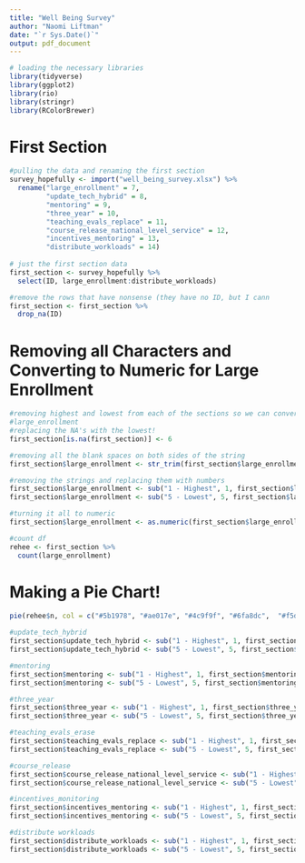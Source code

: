 ```yaml
---
title: "Well Being Survey"
author: "Naomi Liftman"
date: "`r Sys.Date()`"
output: pdf_document
---
```


```r
# loading the necessary libraries
library(tidyverse)
library(ggplot2)
library(rio)
library(stringr)
library(RColorBrewer)
```

# First Section

```r
#pulling the data and renaming the first section
survey_hopefully <- import("well_being_survey.xlsx") %>% 
  rename("large_enrollment" = 7,
         "update_tech_hybrid" = 8,
         "mentoring" = 9,
         "three_year" = 10,
         "teaching_evals_replace" = 11,
         "course_release_national_level_service" = 12,
         "incentives_mentoring" = 13,
         "distribute_workloads" = 14)
  
# just the first section data
first_section <- survey_hopefully %>% 
  select(ID, large_enrollment:distribute_workloads)

#remove the rows that have nonsense (they have no ID, but I cann
first_section <- first_section %>% 
  drop_na(ID)

```

# Removing all Characters and Converting to Numeric for Large Enrollment
```r
#removing highest and lowest from each of the sections so we can convert to numeric
#large_enrollment
#replacing the NA's with the lowest!
first_section[is.na(first_section)] <- 6

#removing all the blank spaces on both sides of the string
first_section$large_enrollment <- str_trim(first_section$large_enrollment, side = c("both"))

#removing the strings and replacing them with numbers
first_section$large_enrollment <- sub("1 - Highest", 1, first_section$large_enrollment)
first_section$large_enrollment <- sub("5 - Lowest", 5, first_section$large_enrollment)

#turning it all to numeric
first_section$large_enrollment <- as.numeric(first_section$large_enrollment)

#count df
rehee <- first_section %>% 
  count(large_enrollment)
```

# Making a Pie Chart!
```r
pie(rehee$n, col = c("#5b1978", "#ae017e", "#4c9f9f", "#6fa8dc",  "#f5d46f", "#f768a1", border = "white"))

```



```r
#update_tech_hybrid
first_section$update_tech_hybrid <- sub("1 - Highest", 1, first_section$update_tech_hybrid)
first_section$update_tech_hybrid <- sub("5 - Lowest", 5, first_section$update_tech_hybrid)

#mentoring
first_section$mentoring <- sub("1 - Highest", 1, first_section$mentoring)
first_section$mentoring <- sub("5 - Lowest", 5, first_section$mentoring)

#three_year
first_section$three_year <- sub("1 - Highest", 1, first_section$three_year)
first_section$three_year <- sub("5 - Lowest", 5, first_section$three_year)

#teaching_evals_erase
first_section$teaching_evals_replace <- sub("1 - Highest", 1, first_section$teaching_evals_replace)
first_section$teaching_evals_replace <- sub("5 - Lowest", 5, first_section$teaching_evals_replace)

#course_release
first_section$course_release_national_level_service <- sub("1 - Highest", 1, first_section$course_release_national_level_service)
first_section$course_release_national_level_service <- sub("5 - Lowest", 5, first_section$course_release_national_level_service)

#incentives_monitoring
first_section$incentives_mentoring <- sub("1 - Highest", 1, first_section$incentives_mentoring)
first_section$incentives_mentoring <- sub("5 - Lowest", 5, first_section$incentives_mentoring)

#distribute workloads
first_section$distribute_workloads <- sub("1 - Highest", 1, first_section$distribute_workloads)
first_section$distribute_workloads <- sub("5 - Lowest", 5, first_section$distribute_workloads)
```

